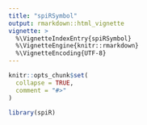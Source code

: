 ```yaml
---
title: "spiRSymbol"
output: rmarkdown::html_vignette
vignette: >
  %\VignetteIndexEntry{spiRSymbol}
  %\VignetteEngine{knitr::rmarkdown}
  %\VignetteEncoding{UTF-8}
---
```


```r
knitr::opts_chunk$set(
  collapse = TRUE,
  comment = "#>"
)
```

```r
library(spiR)
```
